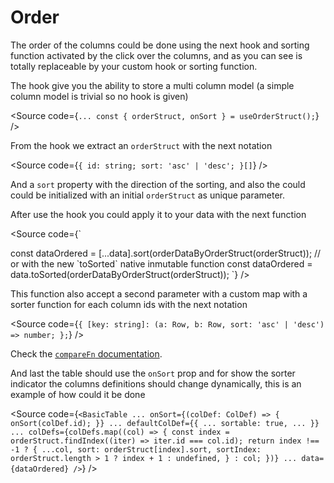 

<Meta of={Stories} />

# Order

<Canvas of={Stories.Base} />

The order of the columns could be done using the next hook and sorting function
activated by the click over the columns, and as you can see is totally
replaceable by your custom hook or sorting function.

The hook give you the ability to store a multi column model (a simple column
model is trivial so no hook is given)

<Source code={`
...
const { orderStruct, onSort } = useOrderStruct();
`} />

From the hook we extract an `orderStruct` with the next notation

<Source code={`
{
  id: string;
  sort: 'asc' | 'desc';
}[]
`} />

And a `sort` property with the direction of the sorting, and also the could could
be initialized with an initial `orderStruct` as unique parameter.

After use the hook you could apply it to your data with the next function

<Source code={`

const dataOrdered = [...data].sort(orderDataByOrderStruct(orderStruct));
// or with the new \`toSorted\` native inmutable function
const dataOrdered = data.toSorted(orderDataByOrderStruct(orderStruct));
`} />

This function also accept a second parameter with a custom map with a sorter
function for each column ids with the next notation

<Source code={`
{
  [key: string]: (a: Row, b: Row, sort: 'asc' | 'desc') => number;
};
`} />

Check the [`compareFn`
documentation](https://developer.mozilla.org/en-US/docs/Web/JavaScript/Reference/Global_Objects/Array/sort#comparefn).

And last the table should use the `onSort` prop and for show the sorter
indicator the columns definitions should change dynamically, this is an example
of how could it be done

<Source code={`
<BasicTable
  ...
  onSort={(colDef: ColDef) => {
    onSort(colDef.id);
  }}
  ...
  defaultColDef={{
    ...
    sortable: true,
    ...
  }}
  ...
  colDefs={colDefs.map((col) => {
    const index = orderStruct.findIndex((iter) => iter.id === col.id);
    return index !== -1
      ? {
          ...col,
          sort: orderStruct[index].sort,
          sortIndex: orderStruct.length > 1 ? index + 1 : undefined,
        }
      : col;
  })}
  ...
  data={dataOrdered}
/>
`} />





